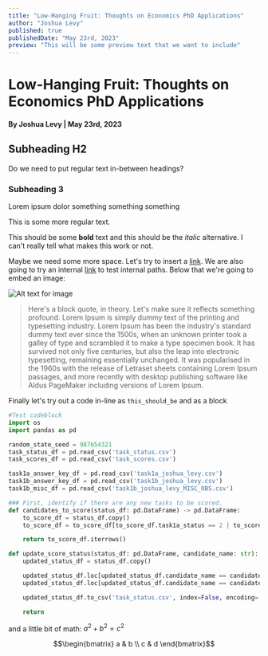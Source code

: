 ```yaml
---
title: "Low-Hanging Fruit: Thoughts on Economics PhD Applications"
author: "Joshua Levy"
published: true
publishedDate: "May 23rd, 2023"
preview: "This will be some preview text that we want to include"
---
```



# Low-Hanging Fruit: Thoughts on Economics PhD Applications

#### By Joshua Levy | May 23rd, 2023

## Subheading H2

Do we need to put regular text in-between headings?

### Subheading 3

Lorem ipsum dolor something something something

This is some more regular text.

This should be some **bold** text and this should be the _italic_
alternative. I can't really tell what makes this work or not.

Maybe we need some more space. Let's try to insert a [link](https://www.nytimes.com). We are also going to try an internal [link](/public/profile_picture.jpg) to test internal paths. Below that we're going to embed an image:

![Alt text for image](/profile_picture.jpg)

> Here's a block quote, in theory. Let's make sure it reflects something profound. Lorem Ipsum is simply dummy text of the printing and typesetting industry. Lorem Ipsum has been the industry's standard dummy text ever since the 1500s, when an unknown printer took a galley of type and scrambled it to make a type specimen book. It has survived not only five centuries, but also the leap into electronic typesetting, remaining essentially unchanged. It was popularised in the 1960s with the release of Letraset sheets containing Lorem Ipsum passages, and more recently with desktop publishing software like Aldus PageMaker including versions of Lorem Ipsum.

Finally let's try out a code in-line as `this_should_be` and as a block

```python title="test"
#Test codeblock
import os
import pandas as pd

random_state_seed = 987654321
task_status_df = pd.read_csv('task_status.csv')
task_scores_df = pd.read_csv('task_scores.csv')

task1a_answer_key_df = pd.read_csv('task1a_joshua_levy.csv')
task1b_answer_key_df = pd.read_csv('task1b_joshua_levy.csv')
task1b_misc_df = pd.read_csv('task1b_joshua_levy_MISC_OBS.csv')

### First, identify if there are any new tasks to be scored.
def candidates_to_score(status_df: pd.DataFrame) -> pd.DataFrame:
    to_score_df = status_df.copy()
    to_score_df = to_score_df[to_score_df.task1a_status == 2 | to_score_df.task1b_status == 2]

    return to_score_df.iterrows()

def update_score_status(status_df: pd.DataFrame, candidate_name: str):
    updated_status_df = status_df.copy()

    updated_status_df.loc[updated_status_df.candidate_name == candidate_name, 'task1a_status'] = 3
    updated_status_df.loc[updated_status_df.candidate_name == candidate_name, 'task1b_status'] = 3

    updated_status_df.to_csv('task_status.csv', index=False, encoding='utf-8')

    return

```

and a little bit of math: $a^2 + b^2 = c^2$

```math
\begin{bmatrix}
   a & b \\
   c & d
\end{bmatrix}
```

